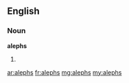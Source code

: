 ==English==

===Noun===
'''alephs'''

# {{plural of|aleph}}

[[ar:alephs]]
[[fr:alephs]]
[[mg:alephs]]
[[my:alephs]]